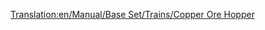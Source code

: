 [[Translation:en/Manual/Base Set/Trains/Copper Ore Hopper]]
{{it/Vagoni|Picture=[[File:en/Copperorehopper.png]]
|Name=Tramoggia per rame
|NormalCost=€ 2.096
|NormalWeight=19 / 49 t
|NormalCapacity=30 tonnellate di rame
|MonoCost="
|MonoWeight=19 / 54 t
|MonoCapacity=35 tonnellate di rame
|MagCost="
|MagWeight=19 / 56 t
|MagCapacity=37 tonnellate di rame
|Description=Questo carro è usato solo nei territori [[en/Clima#Tropicale|tropicali]], per trasportare la produzione delle minere di rame alle fabbriche.
}}